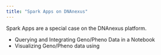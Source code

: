 ```yaml
---
title: "Spark Apps on DNAnexus"
---
```


Spark Apps are a special case on the DNAnexus platform.

- Querying and Integrating Geno/Pheno Data in a Notebook
- Visualizing Geno/Pheno data using 